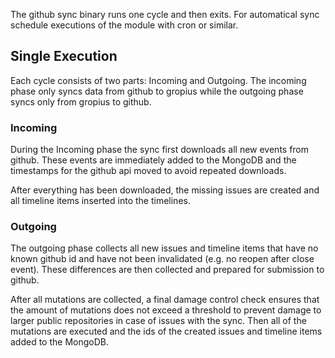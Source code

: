 The github sync binary runs one cycle and then exits.
For automatical sync schedule executions of the module with cron or similar.

## Single Execution

Each cycle consists of two parts: Incoming and Outgoing.
The incoming phase only syncs data from github to gropius while the outgoing phase syncs only from gropius to github.

### Incoming

During the Incoming phase the sync first downloads all new events from github.
These events are immediately added to the MongoDB and the timestamps for the github api moved to avoid repeated downloads.

After everything has been downloaded, the missing issues are created and all timeline items inserted into the timelines.

### Outgoing

The outgoing phase collects all new issues and timeline items that have no known github id and have not been invalidated (e.g. no reopen after close event).
These differences are then collected and prepared for submission to github.

After all mutations are collected, a final damage control check ensures that the amount of mutations does not exceed a threshold to prevent damage to larger public repositories in case of issues with the sync.
Then all of the mutations are executed and the ids of the created issues and timeline items added to the MongoDB.
